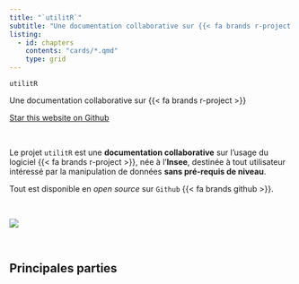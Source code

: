 ```yaml
---
title: "`utilitR`"
subtitle: "Une documentation collaborative sur {{< fa brands r-project >}}"
listing: 
  - id: chapters
    contents: "cards/*.qmd"
    type: grid
---
```


::: {#hero-banner}

:::: {.grid}

::::: {.headline .g-col-lg-9 .g-col-12 .g-col-md-12}

:::::: h1
`utilitR`
::::::

:::::: h2
Une documentation collaborative sur {{< fa brands r-project >}}
::::::

```{=html}
<a class="github-button" href="https://github.com/inseefrlab/utilitr" data-icon="octicon-star" data-size="large" data-show-count="true" aria-label="Star this website on Github">Star this website on Github</a><script async defer src="https://buttons.github.io/buttons.js"></script>
```

<br>

Le projet `utilitR` est une __documentation collaborative__ sur l’usage du
logiciel {{< fa brands r-project >}}, née à l’__Insee__,
destinée à tout utilisateur intéressé par la manipulation
de données __sans pré-requis de niveau__.

Tout est disponible en _open source_ sur `Github` {{< fa brands github >}}.

<br>



:::::

::::: {.g-col-lg-3 .g-col-12 .g-col-md-12}
![](resources/logo-utilitr.png)
:::::

::::

:::

<br>

## Principales parties {.unnumbered}

:::{#chapters}
:::

